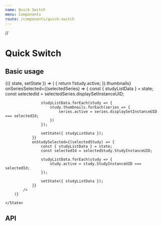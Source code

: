 ```yaml
---
name: Quick Switch
menu: Components
route: /components/quick-switch
---
```


//

# Quick Switch

## Basic usage

<Playground>
    <State initial={{
        studyListData: studies,
    }}>
        {({ state, setState }) => (
            <QuickSwitch
                studyListData={state.studyListData}
                // If this is always activeStudy's thumbnails,
                // Why do we need to specify this?
                seriesData={
                    state.studyListData.find((study) => {
                        return !!study.active;
                    }).thumbnails}
                onSeriesSelected={(selectedSeries) => {
                    const { studyListData } = state;
                    const selectedId = selectedSeries.displaySetInstanceUID;

                    studyListData.forEach(study => {
                        study.thumbnails.forEach(series => {
                            series.active = series.displaySetInstanceUID  === selectedId;
                        })
                    });

                    setState({ studyListData });
                }}
                onStudySelected={(selectedStudy) => {
                    const { studyListData } = state;
                    const selectedId = selectedStudy.StudyInstanceUID;

                    studyListData.forEach(study => {
                        study.active = study.StudyInstanceUID === selectedId;
                    });

                    setState({ studyListData });
                }}
            />
        )}

    </State>

</Playground>

## API

<Props of={QuickSwitch} />
